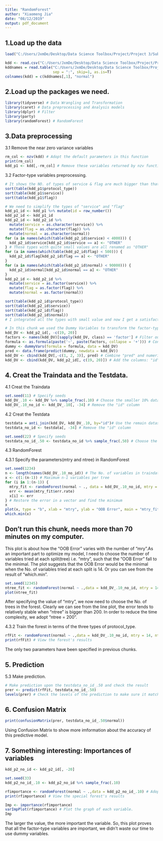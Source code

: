 ---
title: "RandomForest"
author: "Xiaomeng Jia"
date: "08/12/2019"
output: pdf_document
---

## 1.Load up the data

```{r}
load("C:/Users/JxmDe/Desktop/Data Science Toolbox/Project/Project 3/Submission/Xiaomeng Jia/Jia.RData")
```

```{r}
kdd <- read.csv("C:/Users/JxmDe/Desktop/Data Science Toolbox/Project/Project 2/Submission/kddcup.data_10_percent.gz")
kddnames = read.table("C:/Users/JxmDe/Desktop/Data Science Toolbox/Project/Project 2/Submission/kddcup.names", 
                      sep = ":", skip=1, as.is=T)
colnames(kdd) = c(kddnames[,1], "normal")
```

## 2.Load up the packages we need.

```{r}
library(tidyverse) # Data Wrangling and Transformation
library(caret) # Data preprocessing and Analysis models
library(dplyr) # Filter
library(party)
library(randomForest) # RandomForest
```

## 3.Data preprocessing

3.1 Remove the near zero variance variables

```{r}
rm_col <- nzv(kdd) # Adopt the default parameters in this function
print(rm_col)
kdd_p1 <- kdd[,-rm_col] # Remove these variables returned by nzv function
```

3.2 Factor-type variables preprocessing.

```{r}
# It shows the NO. of types of service & flag are much bigger than that of protocol_type, so I suppose it's better to reduce the amount of types
sort(table(kdd_p1$protocol_type))
sort(table(kdd_p1$service)) 
sort(table(kdd_p1$flag))
```


```{r}
# We need to simplify the types of "service" and "flag"
kdd_p1_id <- kdd_p1 %>% mutate(id = row_number())
kdd_p2_id <- kdd_p1_id
kdd_p2_id <- kdd_p2_id %>% 
  mutate(service = as.character(service)) %>%
  mutate(flag = as.character(flag)) %>%
  mutate(normal = as.character(normal))
for (a in names(which(table(kdd_p2_id$service) < 4000))) {
  kdd_p2_id$service[kdd_p2_id$service == a] <- "OTHER"
} # Those types with quite small values are all renamed as "OTHER" 
for (a in names(which(table(kdd_p2_id$flag) < 500))) {
  kdd_p2_id$flag[kdd_p2_id$flag == a] <- "OTHER"
}
for (a in names(which(table(kdd_p2_id$normal) < 90000))) {
  kdd_p2_id$normal[kdd_p2_id$normal == a] <- "OTHER"
}
kdd_p2_id <- kdd_p2_id %>% 
  mutate(service = as.factor(service)) %>%
  mutate(flag = as.factor(flag)) %>%
  mutate(normal = as.factor(normal))
```

```{r}
sort(table(kdd_p2_id$protocol_type))
sort(table(kdd_p2_id$service)) 
sort(table(kdd_p2_id$flag))
sort(table(kdd_p2_id$normal))
# I integrated all the types with small value and now I get a satisfactory amount of types
```

```{r}
# In this chunk we used the Dummy Variables to transform the factor-type variables to numeric-type
kdd_DV <- kdd_p2_id[, -c(19, 20)] 
factors <- names(kdd_DV)[sapply(kdd_DV, class) == 'factor'] # Filter out all factor variables
formula <- as.formula(paste('~', paste(factors, collapse = '+'))) # Convert factor variable to the right half of formula
dummy <- dummyVars(formula = formula, data = kdd_DV)
pred <- data.frame(predict(dummy, newdata = kdd_DV))
kdd_DV <- cbind(kdd_DV[,-c(1, 2, 3)], pred) # Combine "pred" and numeric-columns in "kdd_DV"
kdd_DV <- cbind(kdd_DV, kdd_p2_id[, c(19, 20)]) # Add the columns: "id" and "normal"
```

## 4. Creat the Traindata and the Testdata. 

4.1 Creat the Traindata  

```{r}
set.seed(11) # Specify seeds
kdd_DV_.10 <- kdd_DV %>% sample_frac(.10) # Choose the smaller 10% dataset from the full dataset at random
kdd_DV_.10_no_id <- kdd_DV_.10[, -34] # Remove the "id" column
```

4.2 Creat the Testdata

```{r}
testdata = anti_join(kdd_DV, kdd_DV_.10, by="id")# Use the remain dataset as the testdata
testdata_no_id <- testdata[, -34] # Remove the "id" column

set.seed(22) # Specify seeds
testdata_no_id_.50 <- testdata_no_id %>% sample_frac(.50) # Choose the smaller 50% dataset from the full test dataset at random
```

4.3 RandomForest

4.3.1 Specify the parameters(mtry and ntree) in RandomForest

```{r}
set.seed(1234)
n <- length(names(kdd_DV_.10_no_id)) # The No. of variables in traindata
x <- c(1:(n-1)) # Maximum n-1 variables per tree
for (i in 1:(n-1)) {
  mtry_fit <- randomForest(normal ~ ., data = kdd_DV_.10_no_id, mtry = i)
  err <- mean(mtry_fit$err.rate)
  x[i] <- err
} # Restore the error in a vector and find the minimum
x
plot(x, type = "b", xlab = "mtry", ylab = "OOB Error", main = "mtry_fit")
which.min(x)
```
## Don't run this chunk, needs more than 70 minutes on my computer.
This plot is about how the "OOB Error" varies with the number of "mry".As an important part to optimize my model, I need to choose the number of variables tried at each split(tree) i.e. "mtry", such that the "OOB Error" fall to the minimal. The plot suggests that the OOB Error would be the minimal when the No. of variables tried at each split is 14. Or you can see from the result of "which.min".

```{r}
set.seed(12345)
ntree_fit <- randomForest(normal ~ .,data = kdd_DV_.10_no_id, mtry = 14, ntree = 1000) # 1000 is large enough to get the best ntree
plot(ntree_fit)
```
After specifying the value of "mtry", we now need to choose the No. of trees in the forest. Clearly we can see from the line plot, the error tends to relatively stable when "ntree" is bigger than 200. In order to reduce the time complexity, we adopt "ntree = 200".

4.3.2 Train the forest in terms of the three types of protocol_type.

```{r}
rfFit <- randomForest(normal ~ .,data = kdd_DV_.10_no_id, mtry = 14, ntree = 200) # Create the forest
print(rfFit) # View the forest's results
```
The only two parameters have been specified in previous chunks.

## 5. Prediction

5.3 Make prediction.

```{r}
# Make prediction upon the testdata_no_id_.50 and check the result
prer <- predict(rfFit, testdata_no_id_.50)
levels(prer) # Check the levels of the prediction to make sure it matches the levels of "testdata_no_id_.50$normal"
```


## 6. Confusion Matrix 

```{r}
print(confusionMatrix(prer, testdata_no_id_.50$normal))
```
Using Confusion Matrix to show more imformation about the accuracy of this predictive model.

## 7. Something interesting: Importances of variables

```{r}
kdd_p2_no_id <- kdd_p2_id[, -20]

set.seed(33)
kdd_p2_no_id_.10 <- kdd_p2_no_id %>% sample_frac(.10)
```

```{r}
rfimportance <- randomForest(normal ~ .,data = kdd_p2_no_id_.10) # Adopt the default parameters because we haven't done the optimization of parameters
print(rfimportance) # View the special forest's results
```

```{r}
Imp <- importance(rfimportance)
varImpPlot(rfimportance) # Plot the graph of each variable.
Imp
```
The larger the value, the more important the variable. So, this plot proves that all the factor-type variables are important, we didn't waste our time to use dummy variables.